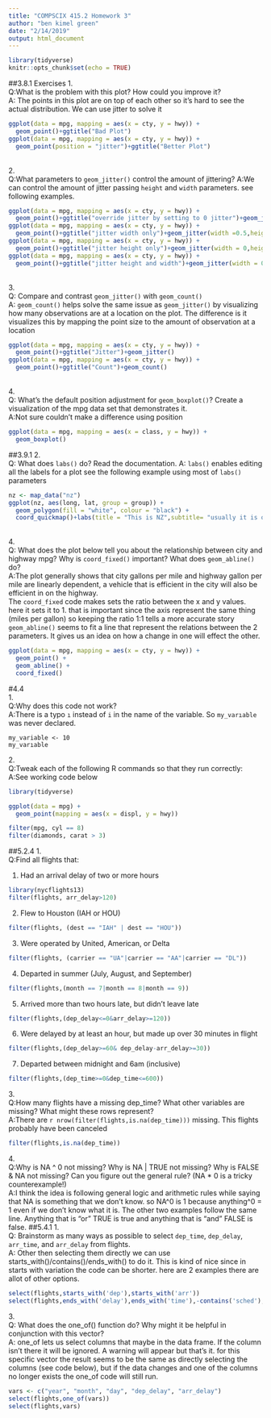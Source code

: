 ```yaml
---
title: "COMPSCIX 415.2 Homework 3"
author: "ben kimel green"
date: "2/14/2019"
output: html_document
---
```


```r
library(tidyverse)
knitr::opts_chunk$set(echo = TRUE)
```
##3.8.1 Exercises
1.<br/>
Q:What is the problem with this plot? How could you improve it?<br/>
A: The points in this plot are on top of each other so it's hard to see the actual distribution. We can use jitter to solve it <br/>

```r
ggplot(data = mpg, mapping = aes(x = cty, y = hwy)) + 
  geom_point()+ggtitle("Bad Plot")
ggplot(data = mpg, mapping = aes(x = cty, y = hwy)) + 
  geom_point(position = "jitter")+ggtitle("Better Plot")
``` 
<br/>
2.<br/>
Q:What parameters to `geom_jitter()` control the amount of jittering?
A:We can control the amount of jitter passing `height` and `width` parameters. see following examples. <br/>
```r
ggplot(data = mpg, mapping = aes(x = cty, y = hwy)) + 
  geom_point()+ggtitle("override jitter by setting to 0 jitter")+geom_jitter(width = 0,height = 0)
ggplot(data = mpg, mapping = aes(x = cty, y = hwy)) + 
  geom_point()+ggtitle("jitter width only")+geom_jitter(width =0.5,height = 0)
ggplot(data = mpg, mapping = aes(x = cty, y = hwy)) + 
  geom_point()+ggtitle("jitter height only")+geom_jitter(width = 0,height = 0.5)
ggplot(data = mpg, mapping = aes(x = cty, y = hwy)) + 
  geom_point()+ggtitle("jitter height and width")+geom_jitter(width = 0.5,height = 0.5)
```
<br/>
3.<br/>
Q: Compare and contrast `geom_jitter()` with `geom_count()`<br/>
A: `geom_count()` helps solve the same issue as `geom_jitter()` by visualizing how many observations are at a location on the plot. The difference is it visualizes this by mapping the point size to the amount of observation at a location<br/>
```r
ggplot(data = mpg, mapping = aes(x = cty, y = hwy)) + 
  geom_point()+ggtitle("Jitter")+geom_jitter()
ggplot(data = mpg, mapping = aes(x = cty, y = hwy)) + 
  geom_point()+ggtitle("Count")+geom_count()
```
<br/>
4.<br/>
Q: What’s the default position adjustment for `geom_boxplot()`? Create a visualization of the mpg data set that demonstrates it.<br/>
A:Not sure couldn't make a difference using position
```r
ggplot(data = mpg, mapping = aes(x = class, y = hwy)) + 
  geom_boxplot()
```
##3.9.1
2.<br/>
Q: What does `labs()` do? Read the documentation.
A: `labs()` enables editing all the labels for a plot see the following example using most of `labs()` parameters
```r
nz <- map_data("nz")
ggplot(nz, aes(long, lat, group = group)) +
  geom_polygon(fill = "white", colour = "black") +
  coord_quickmap()+labs(title = "This is NZ",subtitle= "usually it is ommited from maps but not today",caption = "R was first created here!",x = "NZ x axis",y = "NZ y axis", tag = "a tag")
```
<br/>
4.<br/>
Q: What does the plot below tell you about the relationship between city and highway mpg? Why is `coord_fixed()` important? What does `geom_abline()` do?<br/>
A:The plot generally shows that city gallons per mile and highway gallon per mile are linearly dependent, a vehicle that is efficient in the city will also be efficient in on the highway.<br/>
The `coord_fixed` code makes sets the ratio between the x and y values. here it sets it to 1. that is important since the axis represent the same thing (miles per gallon) so keeping the ratio 1:1 tells a more accurate story<br/>
`geom_abline()` seems to fit a line that represent the relations between the 2 parameters. It gives us an idea on how a change in one will effect the other.
```r
ggplot(data = mpg, mapping = aes(x = cty, y = hwy)) +
  geom_point() + 
  geom_abline() +
  coord_fixed()
```
#4.4<br/>
1.<br/>
Q:Why does this code not work?<br/>
A:There is a typo `ı` instead of `i` in the name of the variable. So `my_varıable` was never declared.<br/>
```
my_variable <- 10
my_varıable
```
2.<br/>
Q:Tweak each of the following R commands so that they run correctly:<br/>
A:See working code below
```r
library(tidyverse)

ggplot(data = mpg) + 
  geom_point(mapping = aes(x = displ, y = hwy))

filter(mpg, cyl == 8)
filter(diamonds, carat > 3)
```
##5.2.4
1.<br/>
Q:Find all flights that:

1. Had an arrival delay of two or more hours
```r
library(nycflights13)
filter(flights, arr_delay>120)
```
2. Flew to Houston (IAH or HOU)
```r
filter(flights, (dest == "IAH" | dest == "HOU"))
```
3. Were operated by United, American, or Delta
```r
filter(flights, (carrier == "UA"|carrier == "AA"|carrier == "DL"))
```
4. Departed in summer (July, August, and September)
```r
filter(flights,(month == 7|month == 8|month == 9))
```
5. Arrived more than two hours late, but didn’t leave late
```r
filter(flights,(dep_delay<=0&arr_delay>=120))
```
6. Were delayed by at least an hour, but made up over 30 minutes in flight
```r
filter(flights,(dep_delay>=60& dep_delay-arr_delay>=30))
```
7. Departed between midnight and 6am (inclusive)
```r
filter(flights,(dep_time>=0&dep_time<=600))
```
3.<br/>
Q:How many flights have a missing dep_time? What other variables are missing? What might these rows represent?<br/>
A:There are `r nrow(filter(flights,is.na(dep_time)))` missing. This flights probably have been canceled<br/>
```r
filter(flights,is.na(dep_time))
```
4.<br/>
Q:Why is NA ^ 0 not missing? Why is NA | TRUE not missing? Why is FALSE & NA not missing? Can you figure out the general rule? (NA * 0 is a tricky counterexample!)<br/>
A:I think the idea is following general logic and arithmetic rules while saying that NA is something that we don't know. so NA^0 is 1 because anything^0 = 1 even if we don't know what it is. The other two examples follow the same line. Anything that is "or" TRUE is true and anything that is "and" FALSE is false. 
##5.4.1
1.<br/>
Q: Brainstorm as many ways as possible to select `dep_time`, `dep_delay`, `arr_time`, and `arr_delay` from flights.<br/>
A: Other then selecting them directly we can use starts_with()/contains()/ends_with() to do it. This is kind of nice since in starts with variation the code can be shorter. here are 2 examples there are allot of other options.
```r
select(flights,starts_with('dep'),starts_with('arr'))
select(flights,ends_with('delay'),ends_with('time'),-contains('sched'),-contains('air'))
```

3.<br/>
Q: What does the one_of() function do? Why might it be helpful in conjunction with this vector?<br/>
A: one_of lets us select columns that maybe in the data frame. If the column isn't there it will be ignored. A warning will appear but that's it. for this specific vector the result seems to be the same as directly selecting the columns (see code below), but if the data changes and one of the columns no longer exists the one_of code will still run. 
```r
vars <- c("year", "month", "day", "dep_delay", "arr_delay")
select(flights,one_of(vars))
select(flights,vars)
```

